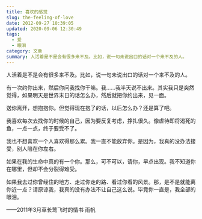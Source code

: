 ```yaml
---
title: 喜欢的感觉
slug: the-feeling-of-love
date: 2012-09-27 10:39:05
updated: 2020-09-06 12:30:49
tags:
  - 爱
  - 眼泪
category: 文章
summary: 人活着是不是会有很多来不及。比如，说一句未说出口的话对一个来不及的人。
---
```


人活着是不是会有很多来不及。比如，说一句未说出口的话对一个来不及的人。

有一次约你出来，然后你问我找你干嘛。我……我半天说不出来。其实我只是突然觉得，如果明天是世界末日的话怎么办，然后就把你约出来，见一面。

送你离开，想抱抱你。但觉得现在抱了的话，以后怎么办？还是算了吧。

我喜欢每次去找你的时候的自己，因为要反复考虑，挣扎很久。像虐待即将渴死的鱼，一点一点，终于要受不了。

我也不想喜欢一个人喜欢得那么累。我一直不能放弃你。是因为，我真的没办法接受，别人陪在你左右。

如果在我的生命中真的有一个你。那么，可不可以，请你，早点出现。我不知道你在哪里，但却不会分裂得难受。

如果我去过你曾经住的地方、走过你走的路、看过你看的风景。那，是不是就能离你近一点？请原谅我，我真的没有办法不让自己这么说。毕竟你一直是，我全部的眼泪。

——2011年3月草长莺飞时的情书  雨帆
